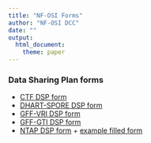 ```yaml
---
title: "NF-OSI Forms"
author: "NF-OSI DCC"
date: ""
output: 
  html_document:
    theme: paper
---
```


### Data Sharing Plan forms

- [CTF DSP form](forms/CTF/dsp_ctf.html)
- [DHART-SPORE DSP form](forms/NTAP/dsp_dhart_spore.html)
- [GFF-VRI DSP form](forms/NTAP/dsp_gff_vri.html)
- [GFF-GTI DSP form](forms/NTAP/dsp_gff_gti.html)
- [NTAP DSP form](forms/NTAP/dsp_ntap.html) + [example filled form](forms/NTAP/dsp_ntap.pdf) 